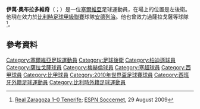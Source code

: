 {{noteTA
|G1=football
|G2=uefa
|1=zh-hans:奥布拉多维奇;zh-hk:奧巴杜域;zh-tw:奧布拉多維奇;
}}

{{Infobox football biography
| name           = 伊萬·奧布拉多維奇<br />Ivan Obradović
| image          = 
| fullname       = Ivan Obradović
| birth_date     = {{birth date and age|1988|7|25|df=y}}
| birth_place    = [[南斯拉夫社会主义联邦共和国|南斯拉夫]][[奧布雷諾瓦茨|奧布雷諾瓦茨]]
| height         = {{height|m=1.81}}
| position       = [[左閘|左閘]]
| currentclub    = [[皇家安德列治體育會|安德列治]]
| clubnumber     = 37
| youthyears1    = 1997–2006 | youthclubs1 = [[游擊隊足球俱樂部|游擊隊]]
| years1         = 2006–2007 | clubs1 = [[FK_Teleoptik|Teleoptik]] | caps1 = 20 | goals1 = 0
| years2         = 2007–2009 | clubs2 = [[游擊隊足球俱樂部|游擊隊]]   | caps2 = 55 | goals2 = 1
| years3         = 2009–2013 | clubs3 = [[皇家薩拉戈薩|薩拉戈薩]] | caps3 = 47 | goals3 = 0
| years4         = 2014–2015 | clubs4 = [[皇家梅赫倫足球會|梅赫倫]]   | caps4 = 42  | goals4 = 2
| years5         = 2015–     | clubs5 = [[皇家安德列治體育會|安德列治]]  | caps5 = 19 | goals5 = 1
| nationalyears1 = 2007–2009 | nationalteam1 = [[塞爾維亞21歲以下國家足球隊|塞爾維亞U21]] | nationalcaps1 = 4  | nationalgoals1 = 0
| nationalyears2 = 2008– | nationalteam2 = [[塞爾維亞國家足球隊|塞爾維亞]]              | nationalcaps2 = 23 | nationalgoals2 = 1
| pcupdate       = 26 December 2016
| ntupdate       = 12 November 2016
}}

'''伊萬·奧布拉多維奇'''（{{lang-sr|Иван Обрадовић}}；{{bd|1988年|7月25日}}）是一位[[塞爾維亞|塞爾維亞]]足球運動員，在場上的位置是左後衛。他現在效力於[[比利時足球甲級聯賽|比利時足球甲級聯賽]]球隊[[皇家安德列治體育會|安德列治]]。他也曾效力過薩拉戈薩等球隊<ref>[http://soccernet.espn.go.com/report?id=275815&cc=3888 Real Zaragoza 1–0 Tenerife]; [[ESPN_Soccernet|ESPN Soccernet]], 29 August 2009</ref>。

==參考資料==
{{Reflist}}

{{2010年世界盃足球賽塞爾維亞參賽名單}}

{{DEFAULTSORT:Obradović, Ivan}}
[[Category:塞爾維亞足球運動員|Category:塞爾維亞足球運動員]]
[[Category:足球後衛|Category:足球後衛]]
[[Category:柏迪遜球員|Category:柏迪遜球員]]
[[Category:薩拉戈薩球員|Category:薩拉戈薩球員]]
[[Category:梅赫倫球員|Category:梅赫倫球員]]
[[Category:塞超球員|Category:塞超球員]]
[[Category:西甲球員|Category:西甲球員]]
[[Category:比甲球員|Category:比甲球員]]
[[Category:2010年世界盃足球賽球員|Category:2010年世界盃足球賽球員]]
[[Category:西班牙外籍足球運動員|Category:西班牙外籍足球運動員]]
[[Category:比利時外籍足球運動員|Category:比利時外籍足球運動員]]